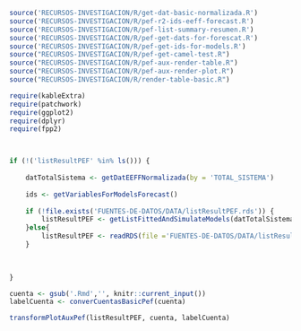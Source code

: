 ```r
source('RECURSOS-INVESTIGACION/R/get-dat-basic-normalizada.R')
source('RECURSOS-INVESTIGACION/R/pef-r2-ids-eeff-forecast.R')
source('RECURSOS-INVESTIGACION/R/pef-list-summary-resumen.R')
source('RECURSOS-INVESTIGACION/R/pef-get-dats-for-forescat.R')
source('RECURSOS-INVESTIGACION/R/pef-get-ids-for-models.R')
source("RECURSOS-INVESTIGACION/R/pef-get-camel-test.R")
source("RECURSOS-INVESTIGACION/R/pef-aux-render-table.R")
source("RECURSOS-INVESTIGACION/R/pef-aux-render-plot.R")
source("RECURSOS-INVESTIGACION/R/render-table-basic.R")

require(kableExtra)
require(patchwork)
require(ggplot2)
require(dplyr)
require(fpp2)



if (!('listResultPEF' %in% ls())) {
    
    datTotalSistema <- getDatEEFFNormalizada(by = 'TOTAL_SISTEMA')
    
    ids <- getVariablesForModelsForecast()
    
    if (!file.exists('FUENTES-DE-DATOS/DATA/listResultPEF.rds')) {
        listResultPEF <- getListFittedAndSimulateModels(datTotalSistema,ids)
    }else{
        listResultPEF <- readRDS(file ='FUENTES-DE-DATOS/DATA/listResultPEF.rds')
    }
    
    

}

```

<!-- ############################################################### -->
<!-- ###################### CUENTA
<!-- ############################################################### -->

```r
cuenta <- gsub('.Rmd','', knitr::current_input())
labelCuenta <- converCuentasBasicPef(cuenta)
```

\newpage
\phantomsection\addcontentsline{toc}{subsubsection}{`r str_to_title(labelCuenta)`}

\vspace*{\fill}
```{=latex}
\begin{figure}[h!]
```

```r
transformPlotAuxPef(listResultPEF, cuenta, labelCuenta)
```

```{=latex}
\floatfoot{Fuente: Elaboración propia.}
\end{figure}
```
\vspace*{\fill}